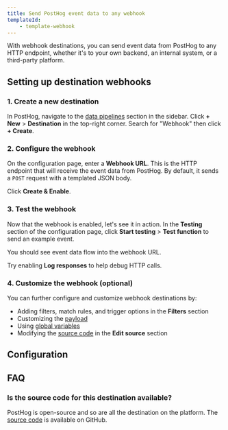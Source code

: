 ```yaml
---
title: Send PostHog event data to any webhook
templateId:
    - template-webhook
---
```



With webhook destinations, you can send event data from PostHog to any HTTP endpoint, whether it's to your own backend, an internal system, or a third-party platform.

<Requirements />

## Setting up destination webhooks

### 1. Create a new destination

In PostHog, navigate to the [data pipelines](https://us.posthog.com/pipeline/overview) section in the sidebar. Click **+ New** > **Destination** in the top-right corner. Search for "Webhook" then click **+ Create**.

<ProductScreenshot
  imageLight="https://res.cloudinary.com/dmukukwp6/image/upload/webhook_destination_cd495788fc.png"
  alt="Create new destination"
  classes="rounded"
/>

### 2. Configure the webhook

On the configuration page, enter a **Webhook URL**. This is the HTTP endpoint that will receive the event data from PostHog. By default, it sends a `POST` request with a templated JSON body.

Click **Create & Enable**.

<ProductScreenshot
  imageLight="https://res.cloudinary.com/dmukukwp6/image/upload/webhook_url_config_5900a5a9b7.png"
  alt="Configure webhook"
  classes="rounded"
/>

### 3. Test the webhook

Now that the webhook is enabled, let's see it in action. In the **Testing** section of the configuration page, click **Start testing** > **Test function** to send an example event. 

You should see event data flow into the webhook URL. 

<ProductVideo
    videoLight="https://res.cloudinary.com/dmukukwp6/video/upload/webhook_test_01101dbebd.mp4" 
    classes="rounded"
    alt="Test webhook"
/>

<CalloutBox type="fyi" title="Debugging" icon="IconInfo">

Try enabling **Log responses** to help debug HTTP calls. 

</CalloutBox>

### 4. Customize the webhook (optional)

You can further configure and customize webhook destinations by:

- Adding filters, match rules, and trigger options in the **Filters** section
- Customizing the [payload](/docs/cdp/destinations/customizing-destinations#customizing-payload)
- Using [global variables](/docs/cdp/destinations/customizing-destinations#global-object)
- Modifying the [source code](/docs/cdp/destinations/customizing-destinations#modifying-destinations-with-hog) in the **Edit source** section

<HideOnCDPIndex>

## Configuration

<TemplateParameters />

## FAQ

### Is the source code for this destination available?

PostHog is open-source and so are all the destination on the platform. The [source code](https://github.com/PostHog/posthog/blob/master/posthog/cdp/templates/webhook/template_webhook.py) is available on GitHub.

<PostHogMaintained />

<FeedbackQuestions />

</HideOnCDPIndex>